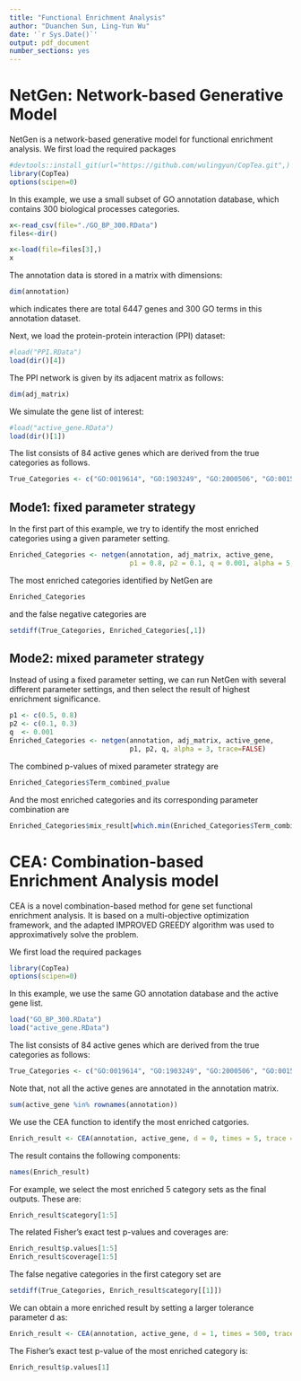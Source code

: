 ```yaml
---
title: "Functional Enrichment Analysis"
author: "Duanchen Sun, Ling-Yun Wu"
date: '`r Sys.Date()`'
output: pdf_document
number_sections: yes
---
```

   
   
# NetGen: Network-based Generative Model
   
   NetGen is a network-based generative model for functional enrichment analysis. We first load the required packages

```r
#devtools::install_git(url="https://github.com/wulingyun/CopTea.git",)
library(CopTea)
options(scipen=0)
```

In this example, we use a small subset of GO annotation database, which contains 300 biological processes categories.
```r
x<-read_csv(file="./GO_BP_300.RData")
files<-dir()

x<-load(file=files[3],)
x
```
The annotation data is stored in a matrix with dimensions:
```r
dim(annotation)
```
which indicates there are total 6447 genes and 300 GO terms in this annotation dataset.

Next, we load the protein-protein interaction (PPI) dataset:
```r
#load("PPI.RData")	
load(dir()[4])
```
The PPI network is given by its adjacent matrix as follows:
```r
dim(adj_matrix)
```

We simulate the gene list of interest:
```r
#load("active_gene.RData")
load(dir()[1])
```
The list consists of 84 active genes which are derived from the true categories as follows.
```r
True_Categories <- c("GO:0019614", "GO:1903249", "GO:2000506", "GO:0015985", "GO:0071962")
```

## Mode1: fixed parameter strategy

In the first part of this example, we try to identify the most enriched categories using a given parameter setting.
```r
Enriched_Categories <- netgen(annotation, adj_matrix, active_gene,
                              p1 = 0.8, p2 = 0.1, q = 0.001, alpha = 5, trace=TRUE)
```

The most enriched categories identified by NetGen are
```r
Enriched_Categories
```
and the false negative categories are
```r
setdiff(True_Categories, Enriched_Categories[,1])
```

## Mode2: mixed parameter strategy

Instead of using a fixed parameter setting, we can run NetGen with several different parameter settings,
and then select the result of highest enrichment significance.
```r
p1 <- c(0.5, 0.8)
p2 <- c(0.1, 0.3)
q  <- 0.001
Enriched_Categories <- netgen(annotation, adj_matrix, active_gene,
                              p1, p2, q, alpha = 3, trace=FALSE)
```
The combined p-values of mixed parameter strategy are
```r
Enriched_Categories$Term_combined_pvalue
```
And the most enriched categories and its corresponding parameter combination are
```r
Enriched_Categories$mix_result[which.min(Enriched_Categories$Term_combined_pvalue)]
```

# CEA: Combination-based Enrichment Analysis model

CEA is a novel combination-based method for gene set functional enrichment analysis. It is based on a multi-objective optimization framework, and the adapted IMPROVED GREEDY algorithm was used to approximatively solve the problem. 

We first load the required packages

```r
library(CopTea)
options(scipen=0)
```

In this example, we use the same GO annotation database and the active gene list.
```r
load("GO_BP_300.RData")
load("active_gene.RData")
```

The list consists of 84 active genes which are derived from the true categories as follows:
```r
True_Categories <- c("GO:0019614", "GO:1903249", "GO:2000506", "GO:0015985", "GO:0071962")
```

Note that, not all the active genes are annotated in the annotation matrix.
```r
sum(active_gene %in% rownames(annotation))
```

We use the CEA function to identify the most enriched catgories.
```r
Enrich_result <- CEA(annotation, active_gene, d = 0, times = 5, trace = TRUE)
```

The result contains the following components:
```r
names(Enrich_result)
```

For example, we select the most enriched 5 category sets as the final outputs. These are:
```r
Enrich_result$category[1:5]
```

The related Fisher's exact test p-values and coverages are:
```r
Enrich_result$p.values[1:5]
Enrich_result$coverage[1:5]
```

The false negative categories in the first category set are
```r
setdiff(True_Categories, Enrich_result$category[[1]])
```

We can obtain a more enriched result by setting a larger tolerance parameter d as:
```r
Enrich_result <- CEA(annotation, active_gene, d = 1, times = 500, trace = FALSE)
```

The Fisher's exact test p-value of the most enriched category is:
```r
Enrich_result$p.values[1]
```

